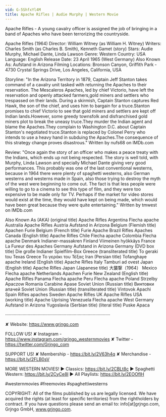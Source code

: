 ```yaml
---
vid: G-5ShfxYl4M
title: Apache Rifles | Audie Murphy | Western Movie
---
```


Apache Rifles - A young cavalry officer is assigned the job of bringing in a band of Apaches who have been terrorizing the countryside.

Apache Rifles (1964)
Director: William Witney (as William H. Witney)
Writers: Charles Smith (as Charles B. Smith), Kenneth Gamet (story) 
Stars: Audie Murphy, Michael Dante, Linda Lawson
Genre: Western
Country: USA
Language: English
Release Date: 23 April 1965 (West Germany) 
Also Known As: Aufstand in Arizona 
Filming Locations: Bronson Canyon, Griffith Park - 4730 Crystal Springs Drive, Los Angeles, California, USA

Storyline:
"In the Arizona Territory in 1879, Captain Jeff Stanton takes command of a cavalry unit tasked with returning the Apaches to their reservation. The Mescaleros Apaches, led by chief Victorio, have left the reservation and openly attacked farmers,gold miners and settlers who trespassed on their lands. During a skirmish, Captain Stanton captures Red Hawk, the son of the chief, and uses him to bargain for a truce.Stanton promises to chief Victorio to see that gold miners and settlers are kept off Indian lands.However, some greedy townsfolk and disfranchised gold miners plot to break the uneasy truce.They murder the Indian agent and blame the Apaches.They complain to Washington D.C. about Captain Stanton's negotiated truce.Stanton is replaced by Colonel Perry who intends to use a heavy hand in subduing the Apaches.The consequence of this strategy change proves disastrous." Written by nufs68 on IMDb.com 

Review:
"Once again the story of an officer who makes a peace treaty with the Indians, which ends up not being respected. The story is well told, with Murphy, Linda Lawson and specially Michael Dante giving very good performances. This probably was one of the last conventional westerns, because in 1964 there were plenty of spaghetti westerns, also German westerns and westerns made in Spain, also those trying to destroy the myth of the west were beginning to come out. The fact is that less people were willing to go to a cinema to see this type of film, and they were too expensive to be made only for TV. Perhaps if the market for video stores would exist at the time, they would have kept on being made, which would have been great because they were quite entertaining." Written by tmwest on IMDb.com 

Also Known As (AKA)
(original title) Apache Rifles
Argentina Flecha apache
Australia Apache Rifles
Austria Aufstand in Arizona
Belgium (Flemish title) Apachen Furie
Belgium (French title) Furie Apache
Brazil Rifles Apaches
Canada (English title) Apache Rifles
Chile Flecha apache
Colombia Flecha apache
Denmark Indianer-massakren
Finland Viimeinen hyökkäys
France La Fureur des Apaches
Germany Aufstand in Arizona
Germany (DVD box title) Die große Indianer Spielfilm-Box
Greece (transliterated title) To geraki tou Texas
Greece Το γεράκι του Τέξας
Iran (Persian title) Tofanghaye apache
Ireland (English title) Apache Rifles
Italy Tamburi ad ovest
Japan (English title) Apache Rifles
Japan (Japanese title) 大襲撃（1964）
Mexico Flecha apache
Netherlands Apachen Furie
New Zealand (English title) Apache Rifles
Panama Flecha apache
Peru Flecha apache
Poland Strzelby Apaczow
Romania Carabine Apase
Soviet Union (Russian title) Винтовки апачей
Soviet Union (Russian title) (transliterated title) Vintovok Apachi
Spain Rifles apaches
Sweden Apache Rifles
UK Apache Rifles
USA (working title) Apache Uprising
Venezuela Flecha apache
West Germany Aufstand in Arizona
Yugoslavia (Serbian title) (literal title) Puske Apaca

····················································································

✘ Website: https://www.grjngo.com

FOLLOW US!
✘ Instagram - https://www.instagram.com/grjngo_westernmovies
✘ Twitter - https://twitter.com/Grjngo_com

SUPPORT US!
✘ Membership - https://bit.ly/2V63h4q
✘ Merchandise - https://bit.ly/2FLB0sV

MORE WESTERN MOVIES! 
► Classics: https://bit.ly/2CBLt8c 
► Spaghetti Western: https://bit.ly/2CyCe8I 
► All Playlists: https://bit.ly/2EOOfIH 

#westernmovies #freemovies #spaghettiwesterns

COPYRIGHT: All of the films published by us are legally licensed. We have acquired the rights (at least for specific territories) from the rightholders by contract. If you have questions please send an email to: info[at]grjngo.com, Grjngo GmbH, www.grjngo.com.